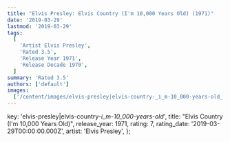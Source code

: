 ```yaml
---
title: "Elvis Presley: Elvis Country (I'm 10,000 Years Old) (1971)"
date: '2019-03-29'
lastmod: '2019-03-29'
tags:
  [
    'Artist Elvis Presley',
    'Rated 3.5',
    'Release Year 1971',
    'Release Decade 1970',
  ]
summary: 'Rated 3.5'
authors: ['default']
images:
  ['/content/images/elvis-presley|elvis-country-_i_m-10_000-years-old_.jpg']
---
```


  key: 'elvis-presley|elvis-country-_i_m-10_000-years-old_',
  title: "Elvis Country (I'm 10,000 Years Old)",
  release_year: 1971,
  rating: 7,
  rating_date: '2019-03-29T00:00:00.000Z',
  artist: 'Elvis Presley',
};

<MusicRating data={data} />
